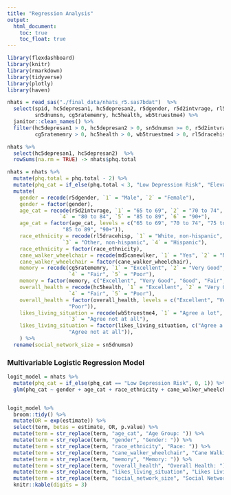 ```yaml
---
title: "Regression Analysis"
output: 
  html_document:
    toc: true
    toc_float: true
---
```


```r
library(flexdashboard)
library(knitr)
library(rmarkdown)
library(tidyverse)
library(plotly)
library(haven)
```


```r
nhats = read_sas("./final_data/nhats_r5.sas7bdat")  %>%
  select(spid, hc5depresan1, hc5depresan2, r5dgender, r5d2intvrage, rl5dracehisp, md5canewlker, 
         sn5dnumsn, cg5ratememry, hc5health, wb5truestme4) %>%
  janitor::clean_names() %>%   
  filter(hc5depresan1 > 0, hc5depresan2 > 0, sn5dnumsn >= 0, r5d2intvrage > 0, md5canewlker > 0, 
         cg5ratememry > 0, hc5health > 0, wb5truestme4 > 0, rl5dracehisp < 5)

nhats %>% 
  select(hc5depresan1, hc5depresan2)  %>% 
  rowSums(na.rm = TRUE) -> nhats$phq.total

nhats = nhats %>%
  mutate(phq.total = phq.total - 2) %>% 
  mutate(phq_cat = if_else(phq.total < 3, "Low Depression Risk", "Elevated Depression Risk")) %>% 
  mutate(
    gender = recode(r5dgender, `1` = "Male", `2` = "Female"),
    gender = factor(gender),
    age_cat = recode(r5d2intvrage, `1` = "65 to 69", `2` = "70 to 74", `3` = "75 to 79", 
                 `4` = "80 to 84", `5` = "85 to 89", `6` = "90+"),
    age_cat = factor(age_cat, levels = c("65 to 69", "70 to 74", "75 to 79", "80 to 84", 
                  "85 to 89", "90+")),
    race_ethnicity = recode(rl5dracehisp, `1` = "White, non-hispanic", `2` = "Black, non-hispanic", 
                  `3` = "Other, non-hispanic", `4` = "Hispanic"),
    race_ethnicity = factor(race_ethnicity),
    cane_walker_wheelchair = recode(md5canewlker, `1` = "Yes", `2` = "No"),
    cane_walker_wheelchair = factor(cane_walker_wheelchair),
    memory = recode(cg5ratememry, `1` = "Excellent", `2` = "Very Good", `3` = "Good", 
                    `4` = "Fair", `5` = "Poor"),
    memory = factor(memory, c("Excellent", "Very Good", "Good", "Fair", "Poor")),
    overall_health = recode(hc5health, `1` = "Excellent", `2` = "Very Good", `3` = "Good", 
                    `4` = "Fair", `5` = "Poor"),
    overall_health = factor(overall_health, levels = c("Excellent", "Very Good", "Good", "Fair", 
                    "Poor")),
    likes_living_situation = recode(wb5truestme4, `1` = "Agree a lot", `2` = "Agree a little", 
                    `3` = "Agree not at all"),
    likes_living_situation = factor(likes_living_situation, c("Agree a lot", "Agree a little", 
                    "Agree not at all")),
    ) %>% 
  rename(social_network_size = sn5dnumsn)
```

### Multivariable Logistic Regression Model

```r
logit_model = nhats %>%
  mutate(phq_cat = if_else(phq_cat == "Low Depression Risk", 0, 1)) %>%
  glm(phq_cat ~ gender + age_cat + race_ethnicity + cane_walker_wheelchair + memory + overall_health + likes_living_situation + social_network_size, family = "binomial", data = .) 


logit_model %>%
  broom::tidy() %>%
  mutate(OR = exp(estimate)) %>%
  select(term, betas = estimate, OR, p.value) %>%
  mutate(term = str_replace(term, "age_cat", "Age Group: ")) %>%
  mutate(term = str_replace(term, "gender", "Gender: ")) %>%
  mutate(term = str_replace(term, "race_ethnicity", "Race: ")) %>%
  mutate(term = str_replace(term, "cane_walker_wheelchair", "Cane Walking/Wheelchair: ")) %>%
  mutate(term = str_replace(term, "memory", "Memory: ")) %>%
  mutate(term = str_replace(term, "overall_health", "Overall Health: ")) %>%
  mutate(term = str_replace(term, "likes_living_situation", "Likes Living Situation: ")) %>%
  mutate(term = str_replace(term, "social_network_size", "Social Network Size")) %>%
  knitr::kable(digits = 3)

```